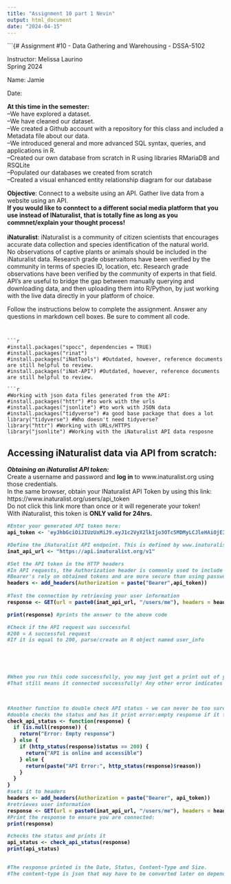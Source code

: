 ```yaml
---
title: "Assignment 10 part 1 Nevin"
output: html_document
date: "2024-04-15"
---
```


```{# Assignment #10 - Data Gathering and Warehousing - DSSA-5102

Instructor: Melissa Laurino</br>
Spring 2024</br>

Name: Jamie

Date: 

**At this time in the semester:** <br>
--We have explored a dataset. <br>
--We have cleaned our dataset. <br>
--We created a Github account with a repository for this class and included a Metadata file about our data. <br>
--We introduced general and more advanced SQL syntax, queries, and applications in R.<br>
--Created our own database from scratch in R using libraries RMariaDB and RSQLite <br>
--Populated our databases we created from scratch<br>
--Created a visual enhanced entity relationship diagram for our database
<br>

**Objective**: Connect to a website using an API. Gather live data from a website using an API.<br>
**If you would like to conntect to a different social media platform that you use instead of INaturalist, that is totally fine as long as you commnet/explain your thought process!**<br>
<br>
**iNaturalist**: iNaturalist is a community of citizen scientists that encourages accurate data collection and species identification of the natural world. 
<br>
No observations of captive plants or animals should be included in the iNaturalist data. Research grade observaitons have been verified by the community in terms of species ID, location, etc. Research grade observations have been verified by the community of experts in that field. 
<br>
API's are useful to bridge the gap between manually querying and downloading data, and then uploading them into R/Python, by just working with the live data directly in your platform of choice.

Follow the instructions below to complete the assignment. Answer any questions in markdown cell boxes. Be sure to comment all code.
```


```r
#install.packages("spocc", dependencies = TRUE)
#install.packages("rinat")
#install.packages("iNatTools") #Outdated, however, reference documents are still helpful to review.
#install.packages("iNat-API") #Outdated, however, reference documents are still helpful to review. 
```

```
```r
#Working with json data files generated from the API:
#install.packages("httr") #to work with the urls 
#install.packages("jsonlite") #to work with JSON data
#install.packages("tidyverse") #a good base package that does a lot
library("tidyverse") #Who doesn't need tidyverse?
library("httr") #Working with URLs/HTTPS
library("jsonlite") #Working with the iNaturalist API data resposne
```

## Accessing iNaturalist data via API from scratch:

***Obtaining an iNaturalist API token:***<br>
Create a username and password and **log in** to www.inaturalist.org using those credentials.<br>
In the same browser, obtain your INaturalist API Token by using this link: https://www.inaturalist.org/users/api_token<br>
Do not click this link more than once or it will regenerate your token!<br>
With iNaturalist, this token is <b>ONLY<b> valid for 24hrs.
```r
#Enter your generated API token here:
api_token <- 'eyJhbGciOiJIUzUxMiJ9.eyJ1c2VyX2lkIjo3OTc5MDMyLCJleHAiOjE3MTMyMzcwNTF9.1IKIHT1TuyjwesLpLnMAsKhJS2umzafF5ZqccFDFyLMQ20fE6jZ9L44CUnNhlSFK6ET1RRPA5jDBw8WS-dV8nA'

#Define the iNaturalist API endpoint. This is defined by www.inaturalist.org.
inat_api_url <- "https://api.inaturalist.org/v1"
```

```r
#Set the API token in the HTTP headers
#In API requests, the Authorization header is commonly used to include authentication credentials.
#Bearer's rely on obtained tokens and are more secure than using passwords.
headers <- add_headers(Authorization = paste("Bearer",api_token))
                       
#Test the connection by retrieving your user information
response <- GET(url = paste0(inat_api_url, "/users/me"), headers = headers)

print(response) #prints the answer to the above code

#Check if the API request was successful
#200 = A successful request
#If it is equal to 200, parse/create an R object named user_info

  



#When you run this code successfully, you may just get a print out of your API token. 
#That still means it connected successfully! Any other error indicates it was unsucessful. 

 
```

```r
#Another function to double check API status - we can never be too sure! 
#double checks the status and has it print error:empty response if it failed or that it is online and accessaible if it works
check_api_status <- function(response) {
  if (is.null(response)) {
    return("Error: Empty response")
  } else {
    if (http_status(response)$status == 200) {
      return("API is online and accessible")
    } else {
      return(paste("API Error:", http_status(response)$reason))
    }
  }
}
#sets it to headers
headers <- add_headers(Authorization = paste("Bearer", api_token))
#retrieves user information
response <- GET(url = paste0(inat_api_url, "/users/me"), headers = headers)
#Print the response to ensure you are connected:
print(response)

#checks the status and prints it
api_status <- check_api_status(response)
print(api_status)


#The response printed is the Date, Status, Content-Type and Size.
#The content-type is json that may have to be converted later on depending on how we use the data
```

```r





```

